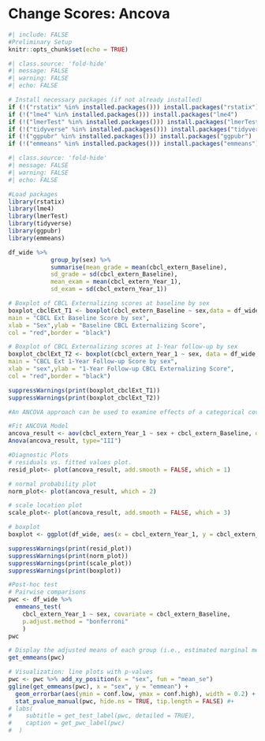 # Change Scores: Ancova {.unnumbered}

```r
#| include: FALSE
#Preliminary Setup
knitr::opts_chunk$set(echo = TRUE)
```

```r
#| class.source: 'fold-hide'
#| message: FALSE
#| warning: FALSE
#| echo: FALSE

# Install necessary packages (if not already installed)
if (!("rstatix" %in% installed.packages())) install.packages("rstatix")
if (!("lme4" %in% installed.packages())) install.packages("lme4")
if (!("lmerTest" %in% installed.packages())) install.packages("lmerTest")
if (!("tidyverse" %in% installed.packages())) install.packages("tidyverse")
if (!("ggpubr" %in% installed.packages())) install.packages("ggpubr")
if (!("emmeans" %in% installed.packages())) install.packages("emmeans")
```

```r
#| class.source: 'fold-hide'
#| message: FALSE
#| warning: FALSE
#| echo: FALSE

#Load packages
library(rstatix)
library(lme4)
library(lmerTest)
library(tidyverse)
library(ggpubr)
library(emmeans)
```

```r

df_wide %>%
            group_by(sex) %>%  
            summarise(mean_grade = mean(cbcl_extern_Baseline),
            sd_grade = sd(cbcl_extern_Baseline),
            mean_exam = mean(cbcl_extern_Year_1),
            sd_exam = sd(cbcl_extern_Year_1))

# Boxplot of CBCL Externalizing scores at baseline by sex
boxplot_cbclExt_T1 <- boxplot(cbcl_extern_Baseline ~ sex,data = df_wide,
main = "CBCL Ext Baseline Score by sex",
xlab = "Sex",ylab = "Baseline CBCL Externalizing Score",
col = "red",border = "black")

# Boxplot of CBCL Externalizing scores at 1-Year follow-up by sex
boxplot_cbclExt_T2 <- boxplot(cbcl_extern_Year_1 ~ sex, data = df_wide,
main = "CBCL Ext 1-Year Follow-up Score by sex",
xlab = "sex",ylab = "1-Year Follow-up CBCL Externalizing Score",
col = "red",border = "black")

suppressWarnings(print(boxplot_cbclExt_T1))
suppressWarnings(print(boxplot_cbclExt_T2))

```

```r

#An ANCOVA approach can be used to examine effects of a categorical covariate when controlling for autoregressive effects (t1->t2)

#Fit ANCOVA Model
ancova_result <- aov(cbcl_extern_Year_1 ~ sex + cbcl_extern_Baseline, data = df_wide)
Anova(ancova_result, type="III")

#Diagnostic Plots
# residuals vs. fitted values plot.
resid_plot<- plot(ancova_result, add.smooth = FALSE, which = 1)

# normal probability plot
norm_plot<- plot(ancova_result, which = 2)

# scale location plot
scale_plot<- plot(ancova_result, add.smooth = FALSE, which = 3)

# boxplot
boxplot <- ggplot(df_wide, aes(x = cbcl_extern_Year_1, y = cbcl_extern_Baseline, colour = sex)) + geom_point()

suppressWarnings(print(resid_plot))
suppressWarnings(print(norm_plot))
suppressWarnings(print(scale_plot))
suppressWarnings(print(boxplot))
```

```r

#Post-hoc test
# Pairwise comparisons
pwc <- df_wide %>% 
  emmeans_test(
    cbcl_extern_Year_1 ~ sex, covariate = cbcl_extern_Baseline,
    p.adjust.method = "bonferroni"
    )
pwc

# Display the adjusted means of each group (i.e., estimated marginal means)
get_emmeans(pwc)

# Visualization: line plots with p-values
pwc <- pwc %>% add_xy_position(x = "sex", fun = "mean_se")
ggline(get_emmeans(pwc), x = "sex", y = "emmean") +
  geom_errorbar(aes(ymin = conf.low, ymax = conf.high), width = 0.2) + 
  stat_pvalue_manual(pwc, hide.ns = TRUE, tip.length = FALSE) #+
# labs(
#    subtitle = get_test_label(pwc, detailed = TRUE),
#    caption = get_pwc_label(pwc)
#  )
```
